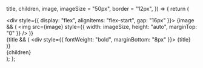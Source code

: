   title,
  children,
  image,
  imageSize = "50px",
  border = "12px",
}) => {
  return (
    <div className="custom-styled-warning">
      <Warning>
        <div style={{ display: "flex", alignItems: "flex-start", gap: "16px" }}>
          {image && (
            <img
              src={image}
              style={{ width: imageSize, height: "auto", marginTop: "0" }}
            />
          )}
          <div>
            {title && (
              <div style={{ fontWeight: "bold", marginBottom: "8px" }}>
                {title}
              </div>
            )}
            <div>{children}</div>
          </div>
        </div>
      </Warning>
    </div>
  );
};

